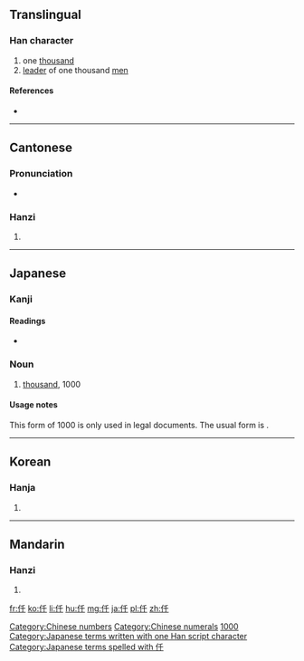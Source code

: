{{also|千|任|件}}
==Translingual==

===Han character===
{{Han char|rn=9|rad=人|as=03|sn=5|four=2224<sub>0</sub>|canj=人竹十 (OHJ)|ids=⿰[[亻]][[千]]}}

# one [[thousand]]
# [[leader]] of one thousand [[men]]

====References====
* {{Han ref|kx=0093.050|dkj=00380|dj=0197.020|hdz=10114.040|uh=4EDF|ud=20191|bh=A561|bd=42337}}

[[Category:Chinese numbers]]
[[Category:Chinese numerals]]

----

==Cantonese==

===Pronunciation===
* {{IPA|/tsʰiːn˥/|lang=yue}}

===Hanzi===
{{yue-hanzi|jyut=[[cin1]]|y=chin1}}

# {{defn|lang=yue|sort=人03}}

----

==Japanese==

===Kanji===
{{ja-kanji|grade=|rs=人03}}

====Readings====
* {{ja-readings|on=[[せん]] (sen)|kun=[[かしら]] (kashira)}}

===Noun===
{{ja-noun|k|hira=せん|rom=sen}} 

# [[thousand]], 1000

====Usage notes====
This form of 1000 is only used in legal documents.  The usual form is {{l|ja|千}}.

[[Category:Japanese numbers|1000]]
[[Category:Japanese terms written with one Han script character]]
[[Category:Japanese terms spelled with 仟]]
----

==Korean==

===Hanja===
{{ko-hanja|hangeul=천|rv=cheon|mr=ch'ŏn}}

# {{defn|lang=ko|sort=人03}}

----

==Mandarin==

===Hanzi===
{{cmn-hanzi|pin=[[qiān]] ([[qian1]])|wg=ch'ien<sup>1</sup>}}

# {{defn|lang=cmn|sort=人03}}

[[fr:仟]]
[[ko:仟]]
[[li:仟]]
[[hu:仟]]
[[mg:仟]]
[[ja:仟]]
[[pl:仟]]
[[zh:仟]]